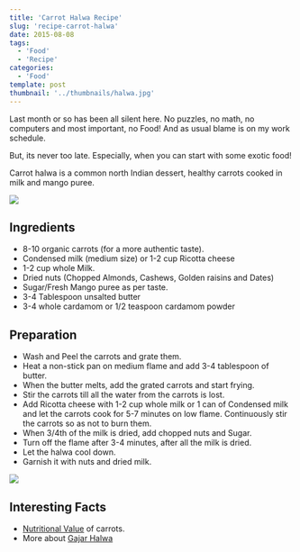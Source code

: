 ```yaml
---
title: 'Carrot Halwa Recipe'
slug: 'recipe-carrot-halwa'
date: 2015-08-08
tags:
  - 'Food'
  - 'Recipe'
categories:
  - 'Food'
template: post
thumbnail: '../thumbnails/halwa.jpg'
---
```


Last month or so has been all silent here. No puzzles, no math, no
computers and most important, no Food! And as usual blame is on my work
schedule.

But, its never too late. Especially, when you can start with some
exotic food!

Carrot halwa is a common north Indian dessert, healthy carrots cooked
in milk and mango puree.

![](https://res.cloudinary.com/sadanandsingh/image/upload/v1545501875/project/organic-carrot.jpg)

## Ingredients

- 8-10 organic carrots (for a more authentic taste).
- Condensed milk (medium size) or 1-2 cup Ricotta cheese
- 1-2 cup whole Milk.
- Dried nuts (Chopped Almonds, Cashews, Golden raisins and Dates)
- Sugar/Fresh Mango puree as per taste.
- 3-4 Tablespoon unsalted butter
- 3-4 whole cardamom or 1/2 teaspoon cardamom powder

## Preparation

- Wash and Peel the carrots and grate them.
- Heat a non-stick pan on medium flame and add 3-4 tablespoon of
  butter.
- When the butter melts, add the grated carrots and start frying.
- Stir the carrots till all the water from the carrots is lost.
- Add Ricotta cheese with 1-2 cup whole milk or 1 can of Condensed
  milk and let the carrots cook for 5-7 minutes on low flame.
  Continuously stir the carrots so as not to burn them.
- When 3/4th of the milk is dried, add chopped nuts and Sugar.
- Turn off the flame after 3-4 minutes, after all the milk is dried.
- Let the halwa cool down.
- Garnish it with nuts and dried milk.

![](https://res.cloudinary.com/sadanandsingh/image/upload/v1545501946/project/carrot-halwa.jpg)

## Interesting Facts

- [Nutritional Value](https://www.nutrition-and-you.com/carrots.html)
  of carrots.
- More about [Gajar Halwa](https://en.wikipedia.org/wiki/Gajar_Ka_Halwa)
